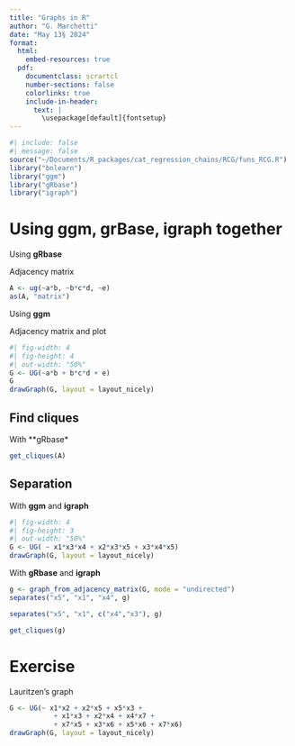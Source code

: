 ```yaml
---
title: "Graphs in R"
author: "G. Marchetti"
date: "May 13§ 2024"
format: 
  html:
    embed-resources: true
  pdf:
    documentclass: scrartcl
    number-sections: false
    colorlinks: true
    include-in-header: 
      text: | 
        \usepackage[default]{fontsetup} 
---
```


```{=tex}
\DeclareMathAlphabet{\mathcal}{OMS}{cmsy}{m}{n}
\setmathfont{NewCMMath-Regular.otf}
\newcommand{\ci}{\hspace{0.1em}\perp\hspace{-0.95em}\perp\, }
\renewcommand{\b}[1]{\boldsymbol{#1}}
```
```r
#| include: false
#| message: false
source("~/Documents/R_packages/cat_regression_chains/RCG/funs_RCG.R")
library("bnlearn") 
library("ggm")
library("gRbase")
library("igraph")
```

# Using  **ggm**,  **grBase**, **igraph** together

Using **gRbase**

Adjacency matrix
```r
A <- ug(~a*b, ~b*c*d, ~e) 
as(A, "matrix") 
```

Using **ggm**

Adjacency matrix and plot
```r
#| fig-width: 4
#| fig-height: 4
#| out-width: "50%" 
G <- UG(~a*b + b*c*d + e)
G
drawGraph(G, layout = layout_nicely)
```

## Find cliques

With **gRbase*
```r
get_cliques(A)
```

## Separation

With **ggm** and **igraph**
```r
#| fig-width: 4
#| fig-height: 3
#| out-width: "50%" 
G <- UG( ~ x1*x3*x4 + x2*x3*x5 + x3*x4*x5)
drawGraph(G, layout = layout_nicely)
```
With **gRbase** and **igraph**

```r
g <- graph_from_adjacency_matrix(G, mode = "undirected")
separates("x5", "x1", "x4", g)
```

```r
separates("x5", "x1", c("x4","x3"), g)
```

```r
get_cliques(g)
```

# Exercise

Lauritzen's graph

```r
G <- UG(~ x1*x2 + x2*x5 + x5*x3 + 
           + x1*x3 + x2*x4 + x4*x7 +
           + x7*x5 + x3*x6 + x5*x6 + x7*x6)
drawGraph(G, layout = layout_nicely)
```